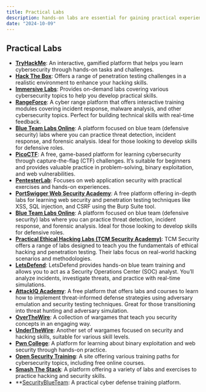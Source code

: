 ```yaml
---
title: Practical Labs
description: hands-on labs are essential for gaining practical experience in cybersecurity
date: "2024-10-09"
---
```


## Practical Labs

- **[TryHackMe](https://tryhackme.com/)**: An interactive, gamified platform that helps you learn cybersecurity through hands-on tasks and challenges.
- **[Hack The Box](https://www.hackthebox.com/)**: Offers a range of penetration testing challenges in a realistic environment to enhance your hacking skills.
- **[Immersive Labs](https://www.immersivelabs.com/)**: Provides on-demand labs covering various cybersecurity topics to help you develop practical skills.
- **[RangeForce](https://www.rangeforce.com/)**: A cyber range platform that offers interactive training modules covering incident response, malware analysis, and other cybersecurity topics. Perfect for building technical skills with real-time feedback.
- **[Blue Team Labs Online](https://blueteamlabs.online)**: A platform focused on blue team (defensive security) labs where you can practice threat detection, incident response, and forensic analysis. Ideal for those looking to develop skills for defensive roles.
- **[PicoCTF](https://picoctf.org/)**: A free, game-based platform for learning cybersecurity through capture-the-flag (CTF) challenges. It’s suitable for beginners and provides valuable practice in problem-solving, binary exploitation, and web vulnerabilities.
- **[PentesterLab](https://pentesterlab.com/)**: Focuses on web application security with practical exercises and hands-on experiences.
- **[PortSwigger Web Security Academy](https://portswigger.net/web-security)**: A free platform offering in-depth labs for learning web security and penetration testing techniques like XSS, SQL injection, and CSRF using the Burp Suite tool.
- **[Blue Team Labs Online](https://blueteamlabs.online)**: A platform focused on blue team (defensive security) labs where you can practice threat detection, incident response, and forensic analysis. Ideal for those looking to develop skills for defensive roles.
- **[Practical Ethical Hacking Labs (TCM Security Academy)](https://academy.tcm-sec.com/)**: TCM Security offers a range of labs designed to teach you the fundamentals of ethical hacking and penetration testing. Their labs focus on real-world hacking scenarios and methodologies.
- **[LetsDefend](https://letsdefend.io/)**: LetsDefend provides hands-on blue team training and allows you to act as a Security Operations Center (SOC) analyst. You’ll analyze incidents, investigate threats, and practice with real-time simulations.
- **[AttackIQ Academy](https://academy.attackiq.com/)**: A free platform that offers labs and courses to learn how to implement threat-informed defense strategies using adversary emulation and security testing techniques. Great for those transitioning into threat hunting and adversary simulation.
- **[OverTheWire](https://overthewire.org/wargames/)**: A collection of wargames that teach you security concepts in an engaging way.
- **[UnderTheWire](https://underthewire.tech/wargames)**: Another set of wargames focused on security and hacking skills, suitable for various skill levels.
- **[Pwn College](https://pwn.college/)**: A platform for learning about binary exploitation and web security through hands-on practice.
- **[Open Security Training](https://opensecuritytraining.info/Learning%20Paths.html)**: A site offering various training paths for cybersecurity topics, including free online courses.
- **[Smash The Stack](https://www.smashthestack.org/main.html)**: A platform offering a variety of labs and exercises to practice hacking and security skills.
- **[SecurityBlueTeam](https://www.securityblue.team): A practical cyber defense training platform.
